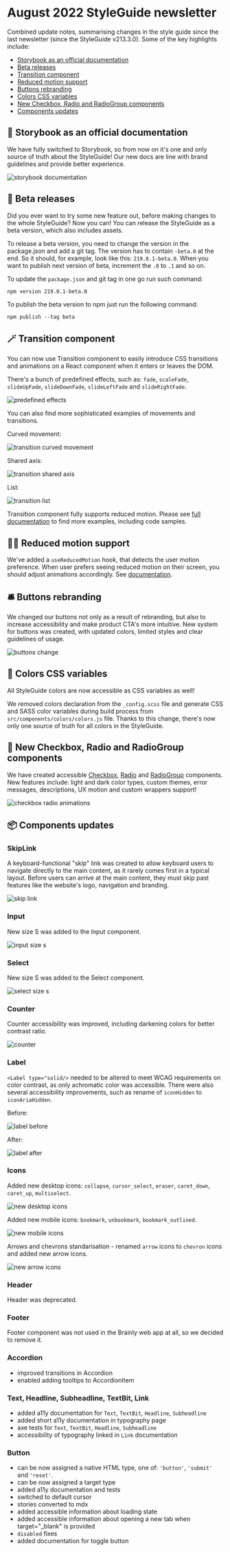 # August 2022 StyleGuide newsletter

Combined update notes, summarising changes in the style guide since the last newsletter (since the StyleGuide v213.3.0). Some of the key highlights include:

- [Storybook as an official documentation](#-storybook-as-an-official-documentation)
- [Beta releases](#-beta-releases)
- [Transition component](#-transition-component)
- [Reduced motion support](#-reduced-motion-support)
- [Buttons rebranding](#-buttons-rebranding)
- [Colors CSS variables](#-colors-css-variables)
- [New Checkbox, Radio and RadioGroup components](#-new-checkbox-radio-and-radiogroup-components)
- [Components updates](#-components-updates)

## 🚀 Storybook as an official documentation

We have fully switched to Storybook, so from now on it's one and only source of truth about the StyleGuide! Our new docs are line with brand guidelines and provide better experience.

![storybook documentation](./newsletter-assets/2022-august/storybook-documentation.png)

## 🚀 Beta releases

Did you ever want to try some new feature out, before making changes to the whole StyleGuide? Now you can! You can release the StyleGuide as a beta version, which also includes assets.

To release a beta version, you need to change the version in the package.json and add a git tag. The version has to contain `-beta.0` at the end. So it should, for example, look like this: `219.0.1-beta.0`. When you want to publish next version of beta, increment the `.0` to `.1` and so on.

To update the `package.json` and git tag in one go run such command:

```
npm version 219.0.1-beta.0
```

To publish the beta version to npm just run the following command:

```
npm publish --tag beta
```

## 🪄 Transition component

You can now use Transition component to easily introduce CSS transitions and animations on a React component when it enters or leaves the DOM.

There's a bunch of predefined effects, such as: `fade`, `scaleFade`, `slideUpFade`, `slideDownFade`, `slideLeftFade` and `slideRightFade`.

![predefined effects](./newsletter-assets/2022-august/transition-predefined.gif)

You can also find more sophisticated examples of movements and transitions.

Curved movement:

![transition curved movement](./newsletter-assets/2022-august/transition-curved.gif)

Shared axis:

![transition shared axis](./newsletter-assets/2022-august/transition-axis.gif)

List:

![transition list](./newsletter-assets/2022-august/transition-list.gif)

Transition component fully supports reduced motion. Please see [full documentation](https://styleguide.brainly.com/219.0.1/docs/?path=/docs/components-transition--default-story) to find more examples, including code samples.

## 😵‍💫 Reduced motion support

We've added a `useReducedMotion` hook, that detects the user motion preference. When user prefers seeing reduced motion on their screen, you should adjust animations accordingly. See [documentation](https://styleguide.brainly.com/219.0.1/docs/?path=/story/utilities-usereducedmotion--page).

## 🛎 Buttons rebranding

We changed our buttons not only as a result of rebranding, but also to increase accessibility and make product CTA's more intuitive. New system for buttons was created, with updated colors, limited styles and clear guidelines of usage.

![buttons change](./newsletter-assets/2022-august/buttons-change.png)

## 🎨 Colors CSS variables

All StyleGuide colors are now accessible as CSS variables as well!

We removed colors declaration from the `_config.scss` file and generate CSS and SASS color variables during build process from `src/components/colors/colors.js` file. Thanks to this change, there's now only one source of truth for all colors in the StyleGuide.

## 🔘 New Checkbox, Radio and RadioGroup components

We have created accessible [Checkbox](https://styleguide.brainly.com/219.0.1/docs/?path=/story/components-form-checkbox--default-story), [Radio](https://styleguide.brainly.com/219.0.1/docs/?path=/story/components-form-radio--default-story) and [RadioGroup](https://styleguide.brainly.com/219.0.1/docs/?path=/story/components-form-radio-group--default-story) components. New features include: light and dark color types, custom themes, error messages, descriptions, UX motion and custom wrappers support!

![checkbox radio animations](./newsletter-assets/2022-august/checkbox-radio-animations.gif)

## 📦 Components updates

### SkipLink

A keyboard-functional "skip" link was created to allow keyboard users to navigate directly to the main content, as it rarely comes first in a typical layout. Before users can arrive at the main content, they must skip past features like the website's logo, navigation and branding.

![skip link](./newsletter-assets/2022-august/skiplink.png)

### Input

New size S was added to the Input component.

![input size s](./newsletter-assets/2022-august/input-size-s.png)

### Select

New size S was added to the Select component.

![select size s](./newsletter-assets/2022-august/select-size-s.png)

### Counter

Counter accessibility was improved, including darkening colors for better contrast ratio.

![counter](./newsletter-assets/2022-august/counter.png)

### Label

`<Label type="solid/>` needed to be altered to meet WCAG requirements on color contrast, as only achromatic color was accessible. There were also several accessibility improvements, such as rename of `iconHidden` to `iconAriaHidden`.

Before:

![label before](./newsletter-assets/2022-august/label-before.png)

After:

![label after](./newsletter-assets/2022-august/label-after.png)

### Icons

Added new desktop icons: `collapse`, `cursor_select`, `eraser`, `caret_down`, `caret_up`, `multiselect`.

![new desktop icons](./newsletter-assets/2022-august/new-desktop-icons.png)

Added new mobile icons: `bookmark`, `unbookmark`, `bookmark_outlined`.

![new mobile icons](./newsletter-assets/2022-august/new-mobile-icons.png)

Arrows and chevrons standarisation - renamed `arrow` icons to `chevron` icons and added new arrow icons.

![new arrow icons](./newsletter-assets/2022-august/new-arrow-icons.png)

### Header

Header was deprecated.

### Footer

Footer component was not used in the Brainly web app at all, so we decided to remove it.

### Accordion

- improved transitions in Accordion
- enabled adding tooltips to AccordionItem

### Text, Headline, Subheadline, TextBit, Link

- added a11y documentation for `Text`, `TextBit`, `Headline`, `Subheadline`
- added short a11y documentation in typography page
- axe tests for `Text`, `TextBit`, `Headline`, `Subheadline`
- accessibility of typography linked in `Link` documentation

### Button

- can be now assigned a native HTML type, one of: `'button'`, `'submit'` and `'reset'`.
- can be now assigned a target type
- added a11y documentation and tests
- switched to default cursor
- stories converted to mdx
- added accessible information about loading state
- added accessible information about opening a new tab when target="\_blank" is provided
- `disabled` fixes
- added documentation for toggle button
